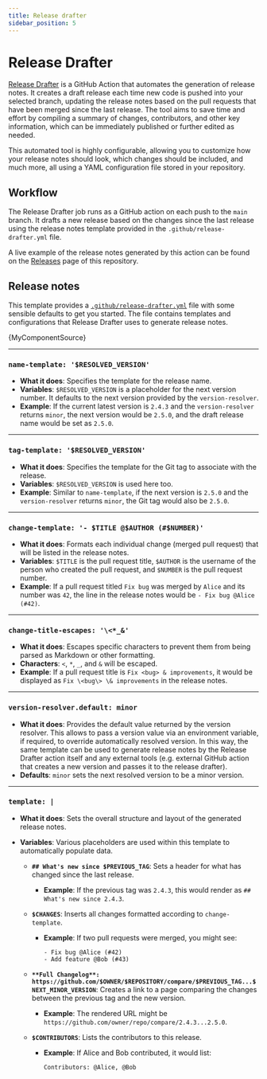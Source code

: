 ```yaml
---
title: Release drafter
sidebar_position: 5
---
```


#  Release Drafter

[Release Drafter](https://github.com/release-drafter/release-drafter) is a
GitHub Action that automates the generation of release notes. It creates a draft
release each time new code is pushed into your selected branch, updating the
release notes based on the pull requests that have been merged since the last
release. The tool aims to save time and effort by compiling a summary of
changes, contributors, and other key information, which can be immediately
published or further edited as needed.

This automated tool is highly configurable, allowing you to customize how your
release notes should look, which changes should be included, and much more, all
using a YAML configuration file stored in your repository.

## Workflow

The Release Drafter job runs as a GitHub action on each push to the `main`
branch. It drafts a new release based on the changes since the last release using
the release notes template provided in the `.github/release-drafter.yml` file.

A live example of the release notes generated by this action can be found on the
[Releases](https://github.com/AlexSkrypnyk/scaffold/releases) page of this
repository.

## Release notes

This template provides
a [`.github/release-drafter.yml`](https://github.com/AlexSkrypnyk/scaffold/blob/main/.github/release-drafter.yml)
file with some sensible defaults to get you started. The file contains templates
and configurations that Release Drafter uses to generate release notes.


<CodeBlock language="jsx">{MyComponentSource}</CodeBlock>

---

### `name-template: '$RESOLVED_VERSION'`

- **What it does**: Specifies the template for the release name.
- **Variables**: `$RESOLVED_VERSION` is a placeholder for the next version
  number. It defaults to the next version provided by the `version-resolver`.
- **Example**: If the current latest version is `2.4.3` and the
  `version-resolver` returns `minor`, the next version would be `2.5.0`, and
  the draft release name would be set as `2.5.0`.

---

### `tag-template: '$RESOLVED_VERSION'`

- **What it does**: Specifies the template for the Git tag to associate with the
  release.
- **Variables**: `$RESOLVED_VERSION` is used here too.
- **Example**: Similar to `name-template`, if the next version is `2.5.0` and
  the `version-resolver` returns `minor`, the Git tag would also be `2.5.0`.

---

### `change-template: '- $TITLE @$AUTHOR (#$NUMBER)'`

- **What it does**: Formats each individual change (merged pull request) that
  will be listed in the release notes.
- **Variables**: `$TITLE` is the pull request title, `$AUTHOR` is the username
  of the person who created the pull request, and `$NUMBER` is the pull request
  number.
- **Example**: If a pull request titled `Fix bug` was merged by `Alice` and its
  number was `42`, the line in the release notes would
  be `- Fix bug @Alice (#42)`.

---

### `change-title-escapes: '\<*_&'`

- **What it does**: Escapes specific characters to prevent them from being
  parsed as Markdown or other formatting.
- **Characters**: `<`, `*`, `_`, and `&` will be escaped.
- **Example**: If a pull request title is `Fix <bug> & improvements`, it would
  be displayed as `Fix \<bug\> \& improvements` in the release notes.

---

### `version-resolver.default: minor`

- **What it does**: Provides the default value returned by the version resolver.
  This allows to pass a version value via an environment variable, if required,
  to override automatically resolved version. In this way, the same template
  can be used to generate release notes by the Release Drafter action itself and
  any external tools (e.g. external GitHub action that creates a new version and
  passes it to the release drafter).
- **Defaults**: `minor` sets the next resolved version to be a minor version.

---

### `template: |`

- **What it does**: Sets the overall structure and layout of the generated
  release notes.
- **Variables**: Various placeholders are used within this template to
  automatically populate data.

    - **`## What's new since $PREVIOUS_TAG`**: Sets a header for what has
      changed since the last release.
        - **Example**: If the previous tag was `2.4.3`, this would render
          as `## What's new since 2.4.3`.

    - **`$CHANGES`**: Inserts all changes formatted according
      to `change-template`.
        - **Example**: If two pull requests were merged, you might see:

          ```
          - Fix bug @Alice (#42)
          - Add feature @Bob (#43)
          ```

    - **`**Full Changelog**: https://github.com/$OWNER/$REPOSITORY/compare/$PREVIOUS_TAG...$NEXT_MINOR_VERSION`**:
      Creates a link to a page comparing the changes between the previous tag
      and the new version.
        - **Example**: The rendered URL might
          be `https://github.com/owner/repo/compare/2.4.3...2.5.0`.

    - **`$CONTRIBUTORS`**: Lists the contributors to this release.
        - **Example**: If Alice and Bob contributed, it would list:
          ```
          Contributors: @Alice, @Bob
          ```
